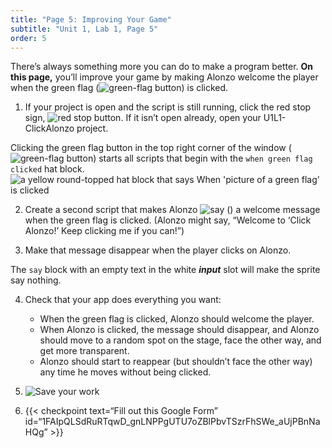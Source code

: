 ```yaml
---
title: "Page 5: Improving Your Game"
subtitle: "Unit 1, Lab 1, Page 5"
order: 5
---
```


::: learn
There's always something more you can do to make a program better. **On this page,** you'll improve your game by making Alonzo welcome the player when the green flag (<img src="/img/1-introduction/green-flag_button.png" title="green-flag button" alt="green-flag button" class="button"/>) is clicked.
:::

::: {#first .forYouToDo}
1. If your project is open and the script is still running, click the red stop sign, <img src="/img/1-introduction/stop_button.png" title="red stop button" alt="red stop button"/>. If it isn't open already, open your U1L1-ClickAlonzo project.
:::

Clicking the green flag button in the top right corner of the window (<img src="/img/1-introduction/green-flag_button.png" title="green-flag button" alt="green-flag button" class="button"/>) starts all scripts that begin with the `when green flag clicked` hat block.<br /> <img src="/img/blocks/when-green-flag-clicked-full-size.png" title="a yellow round-topped hat block that says When &apos;picture of a green flag&apos; is clicked" alt="a yellow round-topped hat block that says When &apos;picture of a green flag&apos; is clicked" class="ms-4"/>

::: forYouToDo

2. Create a second script that makes Alonzo <img src="/img/blocks/say-empty.png" title="say ()" alt="say ()"/> a welcome message when the green flag is clicked. (Alonzo might say, "Welcome to 'Click Alonzo!' Keep clicking me if you can!")

3. Make that message disappear when the player clicks on Alonzo.

::: endnote
The `say` block with an empty text in the white <em>**input**</em> slot will make the sprite say nothing.
:::

4. Check that your app does everything you want:
    - When the green flag is clicked, Alonzo should welcome the player.
    - When Alonzo is clicked, the message should disappear, and Alonzo should move to a random spot on the stage, face the other way, and get more transparent.
    - Alonzo should start to reappear (but shouldn't face the other way) any time he moves without being clicked.

5. <img src="/img/icons/save-now.png" title="Save your work" alt="Save your work" class="inline"/>

6. {{< checkpoint text="Fill out this Google Form" id="1FAIpQLSdRuRTqwD_gnLNPPgUTU7oZBlPbvTSzrFhSWe_aUjPBnNaHQg" >}}

:::
